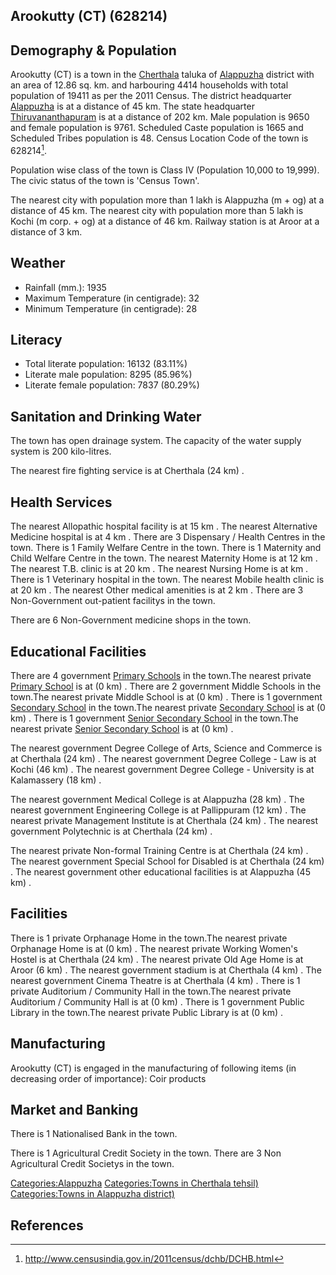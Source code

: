 {{Infobox settlement
| name=Arookutty (CT)
| native_name=
| native_name_lang=
| other_name=
| nickname=
| settlement_type=Town
| image_skyline=
| image_alt=
| image_caption=
| pushpin_map=India Kerala
| pushpin_label_position=right
| pushpin_map_alt=
| pushpin_map_caption=Location in Kerala, India
| latd=
| latm=
| lats=
| latNS=
| longd=
| longm=
| longs=
| longEW=
| coordinates_display=inline,title
| subdivision_type=Country
| subdivision_name={{flag|India}}
| subdivision_type1=[[States and territories of India|State]]
| subdivision_name1=Kerala 
| subdivision_type2=[[List of districts of India|District]]
| subdivision_name2=Alappuzha
| subdivision_type3=Tahsil
| subdivision_name3=Cherthala
| website=
| established_title=<!-- Established -->
| established_date=
| founder=
| named_for=
| government_type=
| governing_body=
| unit_pref=Metric
| area_footnotes=
| area_rank=
| area_total_km2=12.86
| elevation_footnotes=
| elevation_m=
| population_total=19411
| population_as_of=2011
| population_rank=
| population_density_km2=1509
| population_demonym=
| population_footnotes=
| demographics_type1=Languages=
| demographics1_title1=Official=
| demographics1_info1=[[Malayalam language|Malayalam]]
| timezone1=[[Indian Standard Time|IST]]
| utc_offset1==+5:30
| postal_code_type=[[Postal Index Number|PIN]]
| postal_code=
| area_code_type=Telephone code
| area_code=
| registration_plate=
| blank1_name_sec1=Nearest city
| blank1_info_sec1=[[Alappuzha (m + og)]]
| blank2_name_sec1=[[Human sex ratio|Sex ratio]]
| blank2_info_sec1=1011
| blank3_name_sec1=Literacy
| blank3_info_sec1=83.11%
| blank1_name_sec2=[[2011 Census of India|2011 census]] code
| blank1_info_sec2=628214
| footnotes=
}}

== Arookutty (CT) (628214) ==

== Demography & Population ==

Arookutty (CT) is a town in the [[Cherthala]] taluka of [[Alappuzha]] district with an area of 12.86 sq. km. and harbouring 4414 households with total population of 19411 as per the 2011 Census. The district headquarter [[Alappuzha]] is at a distance of 45 km. The state headquarter [[Thiruvananthapuram]] is at a distance of 202 km. Male population is 9650 and female population is 9761. Scheduled Caste population is 1665 and Scheduled Tribes population is 48. Census Location Code of the town is 628214<ref>http://www.censusindia.gov.in/2011census/dchb/DCHB.html</ref>.

Population wise class of the town is Class IV (Population 10,000 to 19,999).
The civic status of the town is 'Census Town'.

The nearest city with population more than 1 lakh is Alappuzha (m + og) at a distance of 45 km. The nearest city with population more than 5 lakh is Kochi (m corp. + og)  at a distance of 46 km. Railway station is at Aroor at a distance of 3 km.


== Weather ==  
* Rainfall (mm.): 1935 
* Maximum Temperature (in centigrade): 32
* Minimum Temperature (in centigrade): 28


== Literacy ==  
* Total literate population: 16132 (83.11%)
* Literate male population: 8295 (85.96%)
* Literate female population: 7837 (80.29%)


== Sanitation and Drinking Water ==  
The town has open drainage system.
The capacity of the water supply system is 200 kilo-litres.

The nearest fire fighting service is at Cherthala (24 km) .


== Health Services ==
The nearest Allopathic hospital facility is at 15 km .
The nearest Alternative Medicine hospital is at 4 km .
There are 3 Dispensary / Health Centres in the town.
There is 1 Family Welfare Centre in the town.
There is 1 Maternity and Child Welfare Centre in the town.
The nearest Maternity Home is at 12 km .
The nearest T.B. clinic is at 20 km .
The nearest Nursing Home is at  km .
There is 1 Veterinary hospital in the town.
The nearest Mobile health clinic is at 20 km .
The nearest Other medical amenities is at 2 km .
There are 3 Non-Government out-patient facilitys in the town.


There are 6 Non-Government medicine shops in the town.


== Educational Facilities ==
There are 4 government [[Primary School]]s in the town.The nearest private [[Primary School]] is at  (0 km) .
There are 2 government Middle Schools in the town.The nearest private Middle School is at  (0 km) .
There is 1 government [[Secondary School]] in the town.The nearest private [[Secondary School]] is at  (0 km) .
There is 1 government [[Senior Secondary School]] in the town.The nearest private [[Senior Secondary School]] is at  (0 km) .
 
 
 
 
 
The nearest government Degree College of Arts, Science and Commerce is at Cherthala (24 km) .
The nearest government Degree College - Law is at Kochi (46 km) .
The nearest government Degree College - University is at Kalamassery (18 km) .
 
The nearest government Medical College is at Alappuzha (28 km) .
The nearest government Engineering College is at Pallippuram (12 km) .
The nearest private Management Institute is at Cherthala (24 km) .
The nearest government Polytechnic is at Cherthala (24 km) .
 
The nearest private Non-formal Training Centre is at Cherthala (24 km) .
The nearest government Special School for Disabled is at Cherthala (24 km) .
The nearest government other educational facilities is at Alappuzha  (45 km) .


== Facilities ==
There is 1 private Orphanage Home in the town.The nearest private Orphanage Home is at  (0 km) .
The nearest private Working Women's Hostel is at Cherthala (24 km) .
The nearest private Old Age Home is at Aroor (6 km) .
The nearest government stadium is at Cherthala (4 km) .
The nearest government Cinema Theatre is at Cherthala (4 km) .
There is 1 private Auditorium / Community Hall in the town.The nearest private Auditorium / Community Hall is at  (0 km) .
There is 1 government Public Library in the town.The nearest private Public Library is at  (0 km) .


== Manufacturing ==
Arookutty (CT) is engaged in the manufacturing of following items (in decreasing order of importance): Coir products


== Market and Banking ==
There is 1 Nationalised Bank in the town.


There is 1 Agricultural Credit Society in the town.
There are 3 Non Agricultural Credit Societys in the town.


[[Categories:Alappuzha]]
[[Categories:Towns in Cherthala tehsil)]]
[[Categories:Towns in Alappuzha district)]]


== References ==
{{Reflist}}


